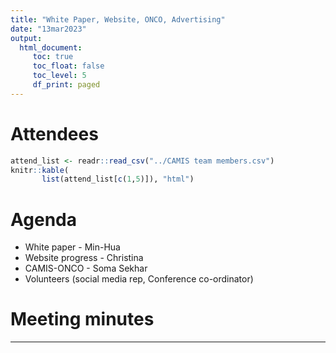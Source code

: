 ```yaml
---
title: "White Paper, Website, ONCO, Advertising"
date: "13mar2023"
output:
  html_document: 
     toc: true
     toc_float: false
     toc_level: 5
     df_print: paged
---
```


# Attendees

```r
attend_list <- readr::read_csv("../CAMIS team members.csv")
knitr::kable(
       list(attend_list[c(1,5)]), "html")
```

# Agenda

+ White paper - Min-Hua
+ Website progress - Christina
+ CAMIS-ONCO - Soma Sekhar
+ Volunteers (social media rep, Conference co-ordinator)


# Meeting minutes

---
